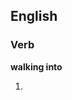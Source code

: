 ==English==

===Verb===
'''walking into'''

# {{present participle of|walk into}}
{{count page|[[Wiktionary:Page count]]}}